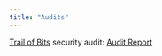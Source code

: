 ```yaml
---
title: "Audits"
---
```


[Trail of Bits](https://www.trailofbits.com/) security audit: [Audit Report](https://github.com/supafinance/supa-foundry/tree/main/Audits/TrailOfBits)
